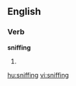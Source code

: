==English==
{{wikipedia}}
===Verb===
'''sniffing'''

#{{present participle of|[[sniff]]}}

[[hu:sniffing]]
[[vi:sniffing]]